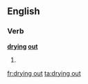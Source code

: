 ==English==
===Verb===
'''[[drying]] [[out]]'''
# {{present participle of|[[dry out]]}}

[[fr:drying out]]
[[ta:drying out]]